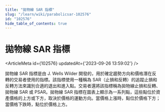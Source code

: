 ```yaml
---
title: "拋物線 SAR 指標"
slug: "/learn/wiki/parabolicsar-102576"
id: "102576"
hide_table_of_contents: true
---
```



# 拋物線 SAR 指標

<ArticleMeta id={102576} updatedAt={'2023-09-26 13:59:02'} />
<div className='border-solid border-b border-t-0 my-4 border-[var(--ifm-color-gray-300)]' />

拋物線 SAR 指標是由 J. Wells Wilder 開發的，用於確定趨勢方向和價格潛在反轉的交易者使用的指標。該指標使用一種稱為 SAR（止損和反轉）的追蹤止損和反轉方法來識別合適的退出和進入點。交易者還將該指標稱為拋物線止損和反轉、拋物線 SAR 或 PSAR。拋物線 SAR 指標在圖表上顯示為一系列點，這些點位於資產價格的上方或下方，取決於價格的運動方向。當價格上漲時，點位於價格下方；當價格下跌時，點位於價格上方。
